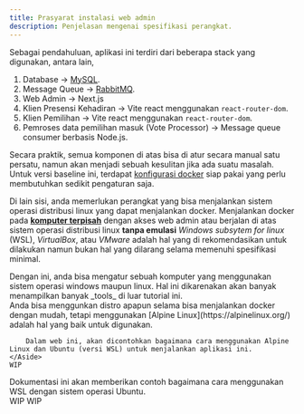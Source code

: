 ```yaml
---
title: Prasyarat instalasi web admin
description: Penjelasan mengenai spesifikasi perangkat.
---
```


Sebagai pendahuluan, aplikasi ini terdiri dari beberapa stack yang digunakan, antara lain,

1. Database -> [MySQL](https://www.mysql.com/).
2. Message Queue -> [RabbitMQ](https://www.rabbitmq.com/).
3. Web Admin -> Next.js
4. Klien Presensi Kehadiran -> Vite react menggunakan `react-router-dom`.
5. Klien Pemilihan -> Vite react menggunakan `react-router-dom`.
6. Pemroses data pemilihan masuk (Vote Processor) -> Message queue consumer berbasis Node.js.

Secara praktik, semua komponen di atas bisa di atur secara manual satu persatu, namun akan menjadi sebuah kesulitan jika ada suatu masalah. Untuk versi baseline ini, terdapat [konfigurasi docker](https://github.com/sora-vp/baseline-docker) siap pakai yang perlu membutuhkan sedikit pengaturan saja.

Di lain sisi, anda memerlukan perangkat yang bisa menjalankan sistem operasi distribusi linux yang dapat menjalankan docker. Menjalankan docker pada <u>**komputer terpisah**</u> dengan akses web admin atau berjalan di atas sistem operasi distribusi linux **tanpa emulasi** _Windows subsytem for linux_ (WSL), _VirtualBox_, atau _VMware_ adalah hal yang di rekomendasikan untuk dilakukan namun bukan hal yang dilarang selama memenuhi spesifikasi minimal.


<Aside>Dengan ini, anda bisa mengatur sebuah komputer yang menggunakan sistem operasi windows maupun linux. Hal ini dikarenakan akan banyak menampilkan banyak _tools_ di luar tutorial ini.</Aside>

<Tabs>
  <TabItem label="Linux distro native">
    <Aside type="tip" title="Rekomendasi distro">
        Anda bisa menggunkan distro apapun selama bisa menjalankan docker dengan mudah, tetapi menggunakan [Alpine Linux](https://alpinelinux.org/) adalah hal yang baik untuk digunakan. 

        Dalam web ini, akan dicontohkan bagaimana cara menggunakan Alpine Linux dan Ubuntu (versi WSL) untuk menjalankan aplikasi ini.
    </Aside>
    WIP
  </TabItem>
  <TabItem label="Windows Subsystem for Linux">
    <Aside>Dokumentasi ini akan memberikan contoh bagaimana cara menggunakan WSL dengan sistem operasi Ubuntu.</Aside>
    WIP
  </TabItem>
  <TabItem label="VirtualBox / VMware">
    WIP
  </TabItem>
</Tabs>